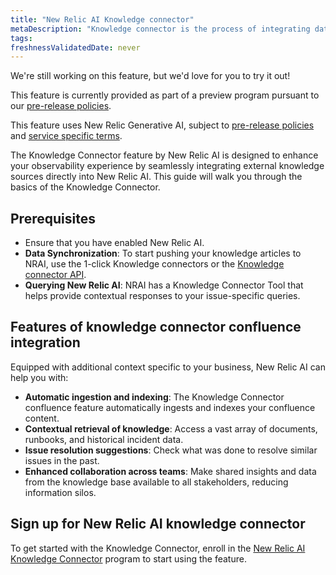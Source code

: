 ```yaml
---
title: "New Relic AI Knowledge connector"
metaDescription: "Knowledge connector is the process of integrating data from various sources to create a unified view of information. This unified view can be used to improve decision-making, automate processes, and enhance customer experiences."
tags:
freshnessValidatedDate: never
---
```


<Callout title="preview">
  We're still working on this feature, but we'd love for you to try it out!

  This feature is currently provided as part of a preview program pursuant to our [pre-release policies](/docs/licenses/license-information/referenced-policies/new-relic-pre-release-policy).


  This feature uses New Relic Generative AI, subject to [pre-release policies](/docs/licenses/license-information/referenced-policies/new-relic-pre-release-policy) and [service specific terms](https://newrelic.com/termsandconditions/service-specific).
</Callout>


The Knowledge Connector feature by New Relic AI is designed to enhance your observability experience by seamlessly integrating external knowledge sources directly into New Relic AI. This guide will walk you through the basics of the Knowledge Connector.

## Prerequisites

- Ensure that you have enabled New Relic AI.
- **Data Synchronization**: To start pushing your knowledge articles to NRAI, use the 1-click Knowledge connectors or the [Knowledge connector API](/docs/apis/nerdgraph/examples/nerdgraph-rag).
- **Querying New Relic AI**: NRAI has a Knowledge Connector Tool that helps provide contextual responses to your issue-specific queries.

## Features of knowledge connector confluence integration

Equipped with additional context specific to your business, New Relic AI can help you with:

* **Automatic ingestion and indexing**: The Knowledge Connector confluence feature automatically ingests and indexes your confluence content.
* **Contextual retrieval of knowledge**: Access a vast array of documents, runbooks, and historical incident data.
* **Issue resolution suggestions**: Check what was done to resolve similar issues in the past.
* **Enhanced collaboration across teams**: Make shared insights and data from the knowledge base available to all stakeholders, reducing information silos.

## Sign up for New Relic AI knowledge connector

To get started with the Knowledge Connector, enroll in the [New Relic AI Knowledge Connector](https://docs.google.com/forms/d/e/1FAIpQLScLXUDRmg9_T0XlJy0ddiXog6J3SRI_kJY6G3LlvTdAyjyc9Q/viewform?usp=sharing) program to start using the feature.